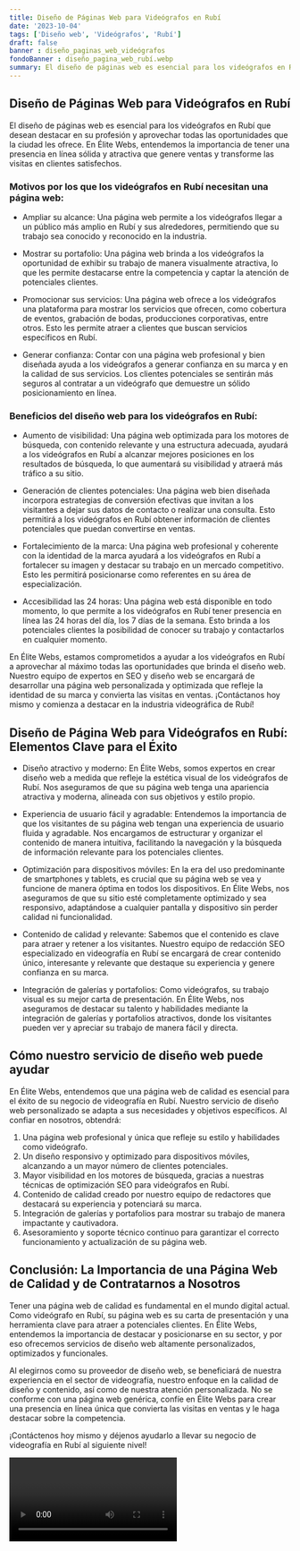 ```yaml
---
title: Diseño de Páginas Web para Videógrafos en Rubí
date: '2023-10-04'
tags: ['Diseño web', 'Videógrafos', 'Rubí']
draft: false
banner : diseño_paginas_web_videógrafos
fondoBanner : diseño_pagina_web_rubí.webp
summary: El diseño de páginas web es esencial para los videógrafos en Rubí que desean destacar en su profesión y aprovechar todas las oportunidades que la ciudad les ofrece. En Élite Webs, entendemos la importancia de tener una presencia en línea sólida y atractiva que genere ventas y transforme las visitas en clientes satisfechos.
---
```


## Diseño de Páginas Web para Videógrafos en Rubí

El diseño de páginas web es esencial para los videógrafos en Rubí que desean destacar en su profesión y aprovechar todas las oportunidades que la ciudad les ofrece. En Élite Webs, entendemos la importancia de tener una presencia en línea sólida y atractiva que genere ventas y transforme las visitas en clientes satisfechos.

### Motivos por los que los videógrafos en Rubí necesitan una página web:

- Ampliar su alcance: Una página web permite a los videógrafos llegar a un público más amplio en Rubí y sus alrededores, permitiendo que su trabajo sea conocido y reconocido en la industria.
  
- Mostrar su portafolio: Una página web brinda a los videógrafos la oportunidad de exhibir su trabajo de manera visualmente atractiva, lo que les permite destacarse entre la competencia y captar la atención de potenciales clientes.

- Promocionar sus servicios: Una página web ofrece a los videógrafos una plataforma para mostrar los servicios que ofrecen, como cobertura de eventos, grabación de bodas, producciones corporativas, entre otros. Esto les permite atraer a clientes que buscan servicios específicos en Rubí.

- Generar confianza: Contar con una página web profesional y bien diseñada ayuda a los videógrafos a generar confianza en su marca y en la calidad de sus servicios. Los clientes potenciales se sentirán más seguros al contratar a un videógrafo que demuestre un sólido posicionamiento en línea.

### Beneficios del diseño web para los videógrafos en Rubí:

- Aumento de visibilidad: Una página web optimizada para los motores de búsqueda, con contenido relevante y una estructura adecuada, ayudará a los videógrafos en Rubí a alcanzar mejores posiciones en los resultados de búsqueda, lo que aumentará su visibilidad y atraerá más tráfico a su sitio.

- Generación de clientes potenciales: Una página web bien diseñada incorpora estrategias de conversión efectivas que invitan a los visitantes a dejar sus datos de contacto o realizar una consulta. Esto permitirá a los videógrafos en Rubí obtener información de clientes potenciales que puedan convertirse en ventas.

- Fortalecimiento de la marca: Una página web profesional y coherente con la identidad de la marca ayudará a los videógrafos en Rubí a fortalecer su imagen y destacar su trabajo en un mercado competitivo. Esto les permitirá posicionarse como referentes en su área de especialización.

- Accesibilidad las 24 horas: Una página web está disponible en todo momento, lo que permite a los videógrafos en Rubí tener presencia en línea las 24 horas del día, los 7 días de la semana. Esto brinda a los potenciales clientes la posibilidad de conocer su trabajo y contactarlos en cualquier momento.

En Élite Webs, estamos comprometidos a ayudar a los videógrafos en Rubí a aprovechar al máximo todas las oportunidades que brinda el diseño web. Nuestro equipo de expertos en SEO y diseño web se encargará de desarrollar una página web personalizada y optimizada que refleje la identidad de su marca y convierta las visitas en ventas. ¡Contáctanos hoy mismo y comienza a destacar en la industria videográfica de Rubí!

<GifSeo />

<Cta />

## Diseño de Página Web para Videógrafos en Rubí: Elementos Clave para el Éxito

- Diseño atractivo y moderno: En Élite Webs, somos expertos en crear diseño web a medida que refleje la estética visual de los videógrafos de Rubí. Nos aseguramos de que su página web tenga una apariencia atractiva y moderna, alineada con sus objetivos y estilo propio.

- Experiencia de usuario fácil y agradable: Entendemos la importancia de que los visitantes de su página web tengan una experiencia de usuario fluida y agradable. Nos encargamos de estructurar y organizar el contenido de manera intuitiva, facilitando la navegación y la búsqueda de información relevante para los potenciales clientes.

- Optimización para dispositivos móviles: En la era del uso predominante de smartphones y tablets, es crucial que su página web se vea y funcione de manera óptima en todos los dispositivos. En Élite Webs, nos aseguramos de que su sitio esté completamente optimizado y sea responsivo, adaptándose a cualquier pantalla y dispositivo sin perder calidad ni funcionalidad.

- Contenido de calidad y relevante: Sabemos que el contenido es clave para atraer y retener a los visitantes. Nuestro equipo de redacción SEO especializado en videografía en Rubí se encargará de crear contenido único, interesante y relevante que destaque su experiencia y genere confianza en su marca.

- Integración de galerías y portafolios: Como videógrafos, su trabajo visual es su mejor carta de presentación. En Élite Webs, nos aseguramos de destacar su talento y habilidades mediante la integración de galerías y portafolios atractivos, donde los visitantes pueden ver y apreciar su trabajo de manera fácil y directa.

## Cómo nuestro servicio de diseño web puede ayudar

En Élite Webs, entendemos que una página web de calidad es esencial para el éxito de su negocio de videografía en Rubí. Nuestro servicio de diseño web personalizado se adapta a sus necesidades y objetivos específicos. Al confiar en nosotros, obtendrá:

1. Una página web profesional y única que refleje su estilo y habilidades como videógrafo.
2. Un diseño responsivo y optimizado para dispositivos móviles, alcanzando a un mayor número de clientes potenciales.
3. Mayor visibilidad en los motores de búsqueda, gracias a nuestras técnicas de optimización SEO para videógrafos en Rubí.
4. Contenido de calidad creado por nuestro equipo de redactores que destacará su experiencia y potenciará su marca.
5. Integración de galerías y portafolios para mostrar su trabajo de manera impactante y cautivadora.
6. Asesoramiento y soporte técnico continuo para garantizar el correcto funcionamiento y actualización de su página web.

## Conclusión: La Importancia de una Página Web de Calidad y de Contratarnos a Nosotros

Tener una página web de calidad es fundamental en el mundo digital actual. Como videógrafo en Rubí, su página web es su carta de presentación y una herramienta clave para atraer a potenciales clientes. En Élite Webs, entendemos la importancia de destacar y posicionarse en su sector, y por eso ofrecemos servicios de diseño web altamente personalizados, optimizados y funcionales.

Al elegirnos como su proveedor de diseño web, se beneficiará de nuestra experiencia en el sector de videografía, nuestro enfoque en la calidad de diseño y contenido, así como de nuestra atención personalizada. No se conforme con una página web genérica, confíe en Élite Webs para crear una presencia en línea única que convierta las visitas en ventas y le haga destacar sobre la competencia.

¡Contáctenos hoy mismo y déjenos ayudarlo a llevar su negocio de videografía en Rubí al siguiente nivel!

<Video />

<CtaBot job='Videógrafos' city='Rubí'/>

<Gmaps query='Rubí+españa+maps' />